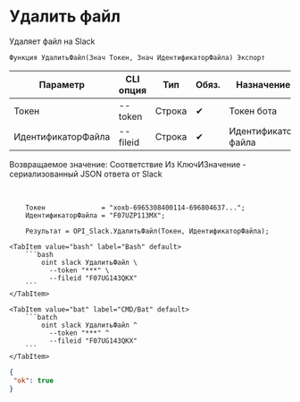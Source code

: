 ﻿---
sidebar_position: 4
---


# Удалить файл
 Удаляет файл на Slack



`Функция УдалитьФайл(Знач Токен, Знач ИдентификаторФайла) Экспорт`

  | Параметр | CLI опция | Тип | Обяз. | Назначение |
  |-|-|-|-|-|
  | Токен | --token | Строка | &#x2714; | Токен бота |
  | ИдентификаторФайла | --fileid | Строка | &#x2714; | Идентификатор файла |

  
  Возвращаемое значение:   Соответствие Из КлючИЗначение - сериализованный JSON ответа от Slack

<br/>




```bsl title="Пример использования для 1С:Предприятие/OneScript"
    Токен              = "xoxb-6965308400114-696804637...";
    ИдентификаторФайла = "F07UZP113MX";

    Результат = OPI_Slack.УдалитьФайл(Токен, ИдентификаторФайла);
```
    

 <Tabs>
  
    <TabItem value="bash" label="Bash" default>
        ```bash
            oint slack УдалитьФайл \
              --token "***" \
              --fileid "F07UG143QKX"
        ```
    </TabItem>
  
    <TabItem value="bat" label="CMD/Bat" default>
        ```batch
            oint slack УдалитьФайл ^
              --token "***" ^
              --fileid "F07UG143QKX"
        ```
    </TabItem>
</Tabs>


```json title="Результат"
{
 "ok": true
}
```
